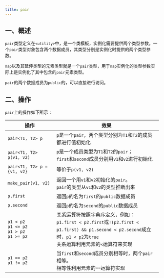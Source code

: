 ```yaml
---
title: pair
---
```


## 一、概述

`pair`类型定义在`<utility>`中，是一个类模板，实例化需要提供两个类型参数，一个`pair`类型对象包含两个数据成员，其类型分别是实例化时提供的两个类型参数。

`map`以及其延伸类型的元素类型就是一个`pair`类型，用于`map`实例化的类型参数实际上是实例化了其中包含的`pair`元素类型。

`pair`的两个数据成员为`public`的，可以直接进行访问。



## 二、操作

`pair`上的操作如下所示：

| 操作                                                     | 效果                                                         |
| -------------------------------------------------------- | ------------------------------------------------------------ |
| `pair<T1, T2> p`                                         | `p`是一个`pair`，两个类型分别为`T1`和`T2`的成员都进行值初始化 |
| `pair<T1, T2> p(v1, v2)`                                 | `p`是一个成员类型为`T1`和`T2`的`pair`；<br />`first`和`second`成员分别用`v1`和`v2`进行初始化 |
| `pair<T1, T2> p = {v1, v2}`                              | 等价于`p(v1, v2)`                                            |
| `make_pair(v1, v2)`                                      | 返回一个用`v1`和`v2`初始化的`pair`。<br />`pair`的类型从`v1`和`v2`的类型推断出来 |
| `p.first`                                                | 返回`p`的名为`first`的`public`数据成员                       |
| `p.second`                                               | 返回`p`的名为`second`的`public`数据成员                      |
| `p1 < p2`<br />`p1 <= p2`<br />`p1 > p2`<br />`p1 >= p2` | 关系运算符按照字典序定义，例如：<br />`p1.first < p2.first`或`!(p2.first < p1.first) && p1.second < p2.second`成立时，`p1 < p2`为`true`<br />关系运算利用元素的`<`运算符来实现 |
| `p1 == p2`<br />`p1 != p2`                               | 当`first`和`second`成员分别相等时，两个`pair`相等。<br />相等性利用元素的`==`运算符实现 |

